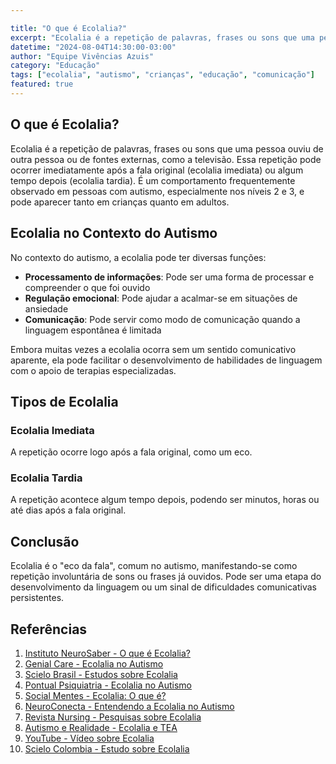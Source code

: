 ```yaml
---

title: "O que é Ecolalia?"
excerpt: "Ecolalia é a repetição de palavras, frases ou sons que uma pessoa ouviu de outra pessoa ou de fontes externas, como a televisão."
datetime: "2024-08-04T14:30:00-03:00"
author: "Equipe Vivências Azuis"
category: "Educação"
tags: ["ecolalia", "autismo", "crianças", "educação", "comunicação"]
featured: true
---
```


## O que é Ecolalia?

Ecolalia é a repetição de palavras, frases ou sons que uma pessoa ouviu de outra pessoa ou de fontes externas, como a televisão. Essa repetição pode ocorrer imediatamente após a fala original (ecolalia imediata) ou algum tempo depois (ecolalia tardia). É um comportamento frequentemente observado em pessoas com autismo, especialmente nos níveis 2 e 3, e pode aparecer tanto em crianças quanto em adultos.

## Ecolalia no Contexto do Autismo

No contexto do autismo, a ecolalia pode ter diversas funções:

- **Processamento de informações**: Pode ser uma forma de processar e compreender o que foi ouvido
- **Regulação emocional**: Pode ajudar a acalmar-se em situações de ansiedade
- **Comunicação**: Pode servir como modo de comunicação quando a linguagem espontânea é limitada

Embora muitas vezes a ecolalia ocorra sem um sentido comunicativo aparente, ela pode facilitar o desenvolvimento de habilidades de linguagem com o apoio de terapias especializadas.

## Tipos de Ecolalia

### Ecolalia Imediata
A repetição ocorre logo após a fala original, como um eco.

### Ecolalia Tardia
A repetição acontece algum tempo depois, podendo ser minutos, horas ou até dias após a fala original.

## Conclusão

Ecolalia é o "eco da fala", comum no autismo, manifestando-se como repetição involuntária de sons ou frases já ouvidos. Pode ser uma etapa do desenvolvimento da linguagem ou um sinal de dificuldades comunicativas persistentes.

## Referências

1. [Instituto NeuroSaber - O que é Ecolalia?](https://institutoneurosaber.com.br/artigos/o-que-e-ecolalia/)
2. [Genial Care - Ecolalia no Autismo](https://genialcare.com.br/blog/ecolalia-no-autismo/)
3. [Scielo Brasil - Estudos sobre Ecolalia](https://www.scielo.br/j/rcefac/a/39KMSBFmTkdnyKgBqcZLGLm/)
4. [Pontual Psiquiatria - Ecolalia no Autismo](https://www.pontualpsiquiatria.com.br/post/ecolalia-no-autismo-o-que-e-causas-sintomas-e-tratamentos)
5. [Social Mentes - Ecolalia: O que é?](https://socialmentes.net/ecolalia-o-que-e/)
6. [NeuroConecta - Entendendo a Ecolalia no Autismo](https://neuroconecta.com.br/entendendo-a-ecolalia-no-autismo/)
7. [Revista Nursing - Pesquisas sobre Ecolalia](https://revistanursing.com.br/index.php/revistanursing/0826305)
8. [Autismo e Realidade - Ecolalia e TEA](https://autismoerealidade.org.br/2020/05/08/ecolalia-e-tea/)
9. [YouTube - Vídeo sobre Ecolalia](https://www.youtube.com/watch?v=5R5sXmcudOE)
10. [Scielo Colombia - Estudo sobre Ecolalia](http://www.scielo.org.co/scielo.php?script=sci_arttext&pid=S0120-338X2020000100173)